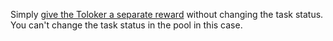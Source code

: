 <Cut title="What should I do if I want to accept a completed task but the pool is already archived or the Toloker wrote to me after the allowed time?">

Simply [give the Toloker a separate reward](https://toloka.ai/en/docs/guide/concepts/bonus) without changing the task status. You can't change the task status in the pool in this case.

</Cut>